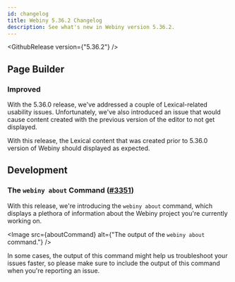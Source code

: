 ```yaml
---
id: changelog
title: Webiny 5.36.2 Changelog
description: See what's new in Webiny version 5.36.2.
---
```



<GithubRelease version={"5.36.2"} />

## Page Builder

### Improved

With the 5.36.0 release, we've addressed a couple of Lexical-related usability issues. Unfortunately, we've also introduced an issue that would cause content created with the previous version of the editor to not get displayed.

With this release, the Lexical content that was created prior to 5.36.0 version of Webiny should displayed as expected.

## Development

### The `webiny about` Command ([#3351](https://github.com/webiny/webiny-js/pull/3351))

With this release, we're introducing the `webiny about` command, which displays a plethora of information about the Webiny project you're currently working on.

<Image src={aboutCommand} alt={"The output of the `webiny about` command."} />

In some cases, the output of this command might help us troubleshoot your issues faster, so please make sure to include the output of this command when you're reporting an issue.
